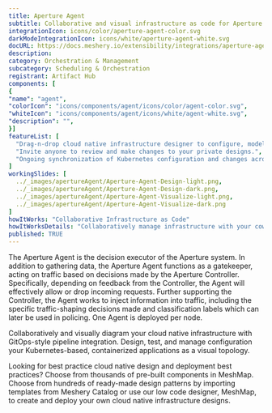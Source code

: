 ```yaml
---
title: Aperture Agent
subtitle: Collaborative and visual infrastructure as code for Aperture Agent
integrationIcon: icons/color/aperture-agent-color.svg
darkModeIntegrationIcon: icons/white/aperture-agent-white.svg
docURL: https://docs.meshery.io/extensibility/integrations/aperture-agent
description: 
category: Orchestration & Management
subcategory: Scheduling & Orchestration
registrant: Artifact Hub
components: [
{
"name": "agent",
"colorIcon": "icons/components/agent/icons/color/agent-color.svg",
"whiteIcon": "icons/components/agent/icons/white/agent-white.svg",
"description": "",
}]
featureList: [
  "Drag-n-drop cloud native infrastructure designer to configure, model, and deploy your workloads.",
  "Invite anyone to review and make changes to your private designs.",
  "Ongoing synchronization of Kubernetes configuration and changes across any number of clusters."
]
workingSlides: [
  ../_images/apertureAgent/Aperture-Agent-Design-light.png,
  ../_images/apertureAgent/Aperture-Agent-Design-dark.png,
  ../_images/apertureAgent/Aperture-Agent-Visualize-light.png,
  ../_images/apertureAgent/Aperture-Agent-Visualize-dark.png
]
howItWorks: "Collaborative Infrastructure as Code"
howItWorksDetails: "Collaboratively manage infrastructure with your coworkers synchronously sharing the same designs."
published: TRUE
---
```

<p>
The Aperture Agent is the decision executor of the Aperture system. In addition to gathering data, the Aperture Agent functions as a gatekeeper, acting on traffic based on decisions made by the Aperture Controller. Specifically, depending on feedback from the Controller, the Agent will effectively allow or drop incoming requests. Further supporting the Controller, the Agent works to inject information into traffic, including the specific traffic-shaping decisions made and classification labels which can later be used in policing. One Agent is deployed per node.

</p>
<p>
    Collaboratively and visually diagram your cloud native infrastructure with GitOps-style pipeline integration. Design, test, and manage configuration your Kubernetes-based, containerized applications as a visual topology.
</p>
<p>
    Looking for best practice cloud native design and deployment best practices? Choose from thousands of pre-built components in MeshMap. Choose from hundreds of ready-made design patterns by importing templates from Meshery Catalog or use our low code designer, MeshMap, to create and deploy your own cloud native infrastructure designs.
</p>
